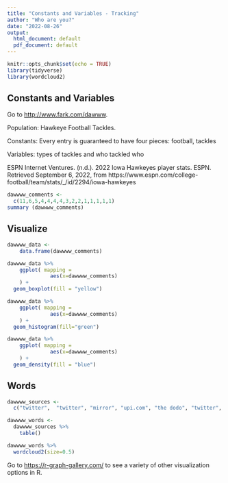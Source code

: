 ```yaml
---
title: "Constants and Variables - Tracking"
author: "Who are you?"
date: "2022-08-26"
output:
  html_document: default
  pdf_document: default
---
```


```r
knitr::opts_chunk$set(echo = TRUE)
library(tidyverse)
library(wordcloud2)
```

## Constants and Variables

Go to <http://www.fark.com/dawww>.

Population: Hawkeye Football Tackles.

Constants: Every entry is guaranteed to have four pieces: football, tackles

Variables: types of tackles and who tackled who

ESPN Internet Ventures. (n.d.). 2022 Iowa Hawkeyes player stats. ESPN. Retrieved September 6, 2022, from https://www.espn.com/college-football/team/stats/_/id/2294/iowa-hawkeyes



```r
dawwww_comments <- 
  c(11,6,5,4,4,4,4,3,2,2,1,1,1,1,1)
summary (dawwww_comments)


```

## Visualize

```r
dawwww_data <- 
    data.frame(dawwww_comments)

dawwww_data %>% 
    ggplot( mapping = 
              aes(x=dawwww_comments)
    ) + 
  geom_boxplot(fill = "yellow")

dawwww_data %>% 
    ggplot( mapping = 
              aes(x=dawwww_comments)
    ) + 
  geom_histogram(fill="green")

dawwww_data %>% 
    ggplot( mapping = 
              aes(x=dawwww_comments)
    ) + 
  geom_density(fill = "blue")

```

## Words

```r
dawwww_sources <-
  c("twitter",  "twitter", "mirror", "upi.com", "the dodo", "twitter", "10tv.com", "He's", "a", "good", "boy", "give", "him", "a", "snack", "doggie", "treats", "available", "at", "Krispy", "Kreme", "for", "National", "Dog", "Day", "tomorrow")

dawwww_words <- 
  dawwww_sources %>% 
    table()

dawwww_words %>% 
  wordcloud2(size=0.5)

```

Go to <https://r-graph-gallery.com/> to see a variety of other visualization options in R.
